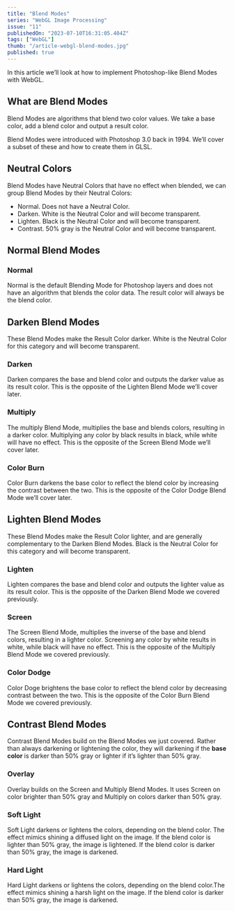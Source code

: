 ```yaml
---
title: "Blend Modes"
series: "WebGL Image Processing"
issue: "11"
publishedOn: "2023-07-10T16:31:05.404Z"
tags: ["WebGL"]
thumb: "/article-webgl-blend-modes.jpg"
published: true
---
```


<WebGLImageProcessingIntro />

In this article we’ll look at how to implement Photoshop-like Blend Modes with WebGL.

## What are Blend Modes

Blend Modes are algorithms that blend two color values. We take a base color, add a blend color and output a result color.  

Blend Modes were introduced with Photoshop 3.0 back in 1994. We’ll cover a subset of these and how to create them in GLSL.

## Neutral Colors

Blend Modes have Neutral Colors that have no effect when blended, we can group Blend Modes by their Neutral Colors:
- Normal. Does not have a Neutral Color.
- Darken. White is the Neutral Color and will become transparent.
- Lighten. Black is the Neutral Color and will become transparent.
- Contrast. 50% gray is the Neutral Color and will become transparent.

## Normal Blend Modes

### Normal

Normal is the default Blending Mode for Photoshop layers and does not have an algorithm that blends the color data. The result color will always be the blend color.

<Dither step="blend-normal" />

## Darken Blend Modes

These Blend Modes make the Result Color darker. White is the Neutral Color for this category and will become transparent.

### Darken

Darken compares the base and blend color and outputs the darker value as its result color. This is the opposite of the Lighten Blend Mode we’ll cover later.

<Dither step="blend-darken" />

### Multiply

The multiply Blend Mode, multiplies the base and blends colors, resulting in a darker color. Multiplying any color by black results in black, while white will have no effect. This is the opposite of the Screen Blend Mode we’ll cover later.

<Dither step="blend-multiply" />

### Color Burn

Color Burn darkens the base color to reflect the blend color by increasing the contrast between the two. This is the opposite of the Color Dodge Blend Mode we’ll cover later.

<Dither step="blend-color-burn" />

## Lighten Blend Modes

These Blend Modes make the Result Color lighter, and are generally complementary to the Darken Blend Modes. Black is the Neutral Color for this category and will become transparent.

### Lighten

Lighten compares the base and blend color and outputs the lighter value as its result color. This is the opposite of the Darken Blend Mode we covered previously.

<Dither step="blend-lighten" />

### Screen

The Screen Blend Mode, multiplies the inverse of the base and blend colors, resulting in a lighter color. Screening any color by white results in white, while black will have no effect. This is the opposite of the Multiply Blend Mode we covered previously.

<Dither step="blend-screen" />

### Color Dodge

Color Doge brightens the base color to  reflect the blend color by decreasing contrast between the two. This is the opposite of the Color Burn Blend Mode we covered previously.

<Dither step="blend-color-dodge" />

## Contrast Blend Modes

Contrast Blend Modes build on the Blend Modes we just covered. Rather than always darkening or lightening the color, they will darkening if the **base color** is darker than 50% gray or lighter if it’s lighter than 50% gray.

### Overlay

Overlay builds on the Screen and Multiply Blend Modes. It uses Screen on color brighter than 50% gray and Multiply on colors darker than 50% gray. 

<Dither step="blend-overlay" />

### Soft Light

Soft Light darkens or lightens the colors, depending on the blend color. The effect mimics shining a diffused light on the image. If the blend color is lighter than 50% gray, the image is lightened. If the blend color is darker than 50% gray, the image is darkened.

<Dither step="blend-soft-light" />

### Hard Light

Hard Light darkens or lightens the colors, depending on the blend color.The effect mimics shining a harsh light on the image. If the blend color is darker than 50% gray, the image is darkened.

<Dither step="blend-hard-light" />
